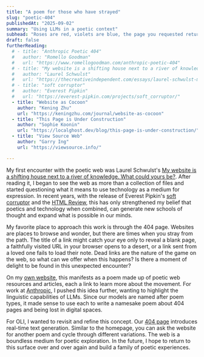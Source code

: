 ```yaml
---
title: "A poem for those who have strayed"
slug: "poetic-404"
publishedAt: "2025-09-02"
summary: "Using LLMs in a poetic context"
subhead: "Roses are red, violets are blue, the page you requested returned 404."
draft: false
furtherReading:
  # - title: "Anthropic Poetic 404"
  #   author: "Romello Goodman"
  #   url: "https://www.romellogoodman.com/anthropic-poetic-404"
  # - title: "My website is a shifting house next to a river of knowledge. What could yours be?"
  #   author: "Laurel Schwulst"
  #   url: "https://thecreativeindependent.com/essays/laurel-schwulst-my-website-is-a-shifting-house-next-to-a-river-of-knowledge-what-could-yours-be/"
  # - title: "soft corruptor"
  #   author: "Everest Pipkin"
  #   url: "https://everest-pipkin.com/projects/soft_corruptor/"
  - title: "Website as Cocoon"
    author: "Kening Zhu"
    url: "https://keningzhu.com/journal/website-as-cocoon"
  - title: "This Page is Under Construction"
    author: "Sophie Koonin"
    url: "https://localghost.dev/blog/this-page-is-under-construction/"
  - title: "View Source Web"
    author: "Garry Ing"
    url: "https://viewsource.info/"

---
```


My first encounter with the poetic web was Laurel Schwulst's [My website is a shifting house next to a river of knowledge. What could yours be?](https://thecreativeindependent.com/essays/laurel-schwulst-my-website-is-a-shifting-house-next-to-a-river-of-knowledge-what-could-yours-be/). After reading it, I began to see the web as more than a collection of files and started questioning what it means to use technology as a medium for expression. In recent years, with the release of Everest Pipkin's [soft corruptor](https://everest-pipkin.com/projects/soft_corruptor/) and the [HTML Review](https://thehtml.review/), this has only strengthened my belief that poetics and technology when combined, can generate new schools of thought and expand what is possible in our minds.

My favorite place to approach this work is through the 404 page. Websites are places to browse and wonder, but there are times when you stray from the path. The title of a link might catch your eye only to reveal a blank page, a faithfully visited URL in your browser opens to a desert, or a link sent from a loved one fails to load their note. Dead links are the nature of the game on the web, so what can we offer when this happens? Is there a moment of delight to be found in this unexpected encounter?

On my [own website](https://www.romellogoodman.com/not-found), this manifests as a poem made up of poetic web resources and articles, each a link to learn more about the movement. For work at [Anthropic](https://www.romellogoodman.com/anthropic-poetic-404), I pushed this idea further, wanting to highlight the linguistic capabilities of LLMs. Since our models are named after poem types, it made sense to use each to write a namesake poem about 404 pages and being lost in digital spaces.

For OLI, I wanted to revisit and refine this concept. Our [404 page](https://www.oli.software/not-found) introduces real-time text generation. Similar to the homepage, you can ask the website for another poem and cycle through different variations. The web is a boundless medium for poetic exploration. In the future, I hope to return to this surface over and over again and build a family of poetic experiences.
